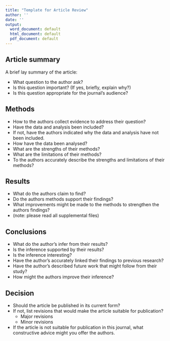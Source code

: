 ```yaml
---
title: "Template for Article Review"
author: ''
date: ''
output:
  word_document: default
  html_document: default
  pdf_document: default
---
```


## Article summary

A brief lay summary of the article:

  - What question to the author ask? 
  - Is this question important? (If yes, briefly, explain why?)
  - Is this question appropriate for the journal's audience?

##  Methods

  - How to the authors collect evidence to address their question? 
  - Have the data and analysis been included? 
  - If not, have the authors indicated why the data and analysis have not been included.
  - How have the data been analysed? 
  - What are the strengths of their methods? 
  - What are the limitations of their methods?
  - To the authors accurately describe the strengths and limitations of their methods? 


## Results

  - What do the authors claim to find? 
  - Do the authors methods support their findings? 
  - What improvements might be made to the methods to strengthen the authors findings? 
  - (note: please read all supplemental files)

## Conclusions

  - What do the author's infer from their results? 
  - Is the inference supported by their results? 
  - Is the inference interesting? 
  - Have the author's accurately linked their findings to previous research? 
  - Have the author's described future work that might follow from their study? 
  - How might the authors improve their inference? 

## Decision 

  - Should the article be published in its current form? 
  - If not, list revisions that would make the article suitable for publication?
    - Major revisions
    - Minor revisions
  - If the article is not suitable for publication in this journal, what constructive advice might you offer the authors. 
  


